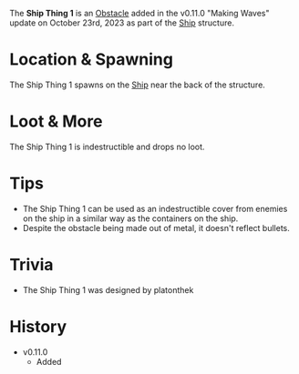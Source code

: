 The **Ship Thing 1** is an [Obstacle](/obstacles) added in the v0.11.0 "Making Waves" update on October 23rd, 2023 as part of the [Ship](/buildings/ship) structure.

# Location & Spawning
The Ship Thing 1 spawns on the [Ship](/buildings/ship) near the back of the structure.

# Loot & More
The Ship Thing 1 is indestructible and drops no loot.

# Tips
- The Ship Thing 1 can be used as an indestructible cover from enemies on the ship in a similar way as the containers on the ship.
- Despite the obstacle being made out of metal, it doesn't reflect bullets.

# Trivia
- The Ship Thing 1 was designed by platonthek

# History
- v0.11.0
    - Added